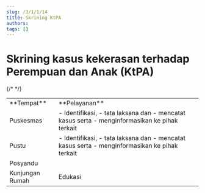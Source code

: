 ```yaml
---
slug: /3/1/1/14
title: Skrining KtPA
authors: 
tags: []
---
```


# Skrining kasus kekerasan terhadap Perempuan dan Anak (KtPA)

<table>
  <tr>
    <td>**Tempat**</td>
    <td>**Pelayanan**</td>
  </tr>
  <tr>
    <td>Puskesmas</td>
    <td>
    - Identifikasi, 
    - tata laksana dan 
    - mencatat kasus serta 
    - menginformasikan ke pihak terkait
    </td>
  </tr>
  <tr>
    <td>Pustu</td>
    <td>
    - Identifikasi, 
    - tata laksana dan 
    - mencatat kasus serta 
    - menginformasikan ke pihak terkait
    </td>
  </tr>
  {/* <tr>
    <td>Posyandu</td>
    <td></td>
  </tr>
  <tr>
    <td>Kunjungan Rumah</td>
    <td>Edukasi</td>
  </tr> */}
</table>
